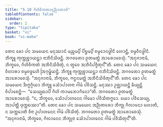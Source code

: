 ```yaml
---
title: "5.10 ᨣᩥᩉᩥᩅᩥᨠᨲᩣᨶᩩᨬ᩠ᨬᩣᨲᩣᨴᩥ"
tableOfContents: false
sidebar:
  order: 2
type: "tipitaka"
basket: "vi"
book: "vi-maha"
---
```



<DynamicBreadcrumb />

<Division number="256" book="vi-maha">

<Paragraph number="1172" book="vi-maha">
ᨲᩮᨶ ᨡᩮᩣ ᨸᨶ ᩈᨾᨿᩮᨶ ᨾᨶᩩᩔᩣᨶᩴ ᨾᨬ᩠ᨧᨾ᩠ᨸᩥ ᨸᩦᨮᨾ᩠ᨸᩥ ᨧᨾ᩠ᨾᩮᩣᨶᨴ᩠ᨵᩤᨶᩥ ᩉᩮᩣᨶ᩠ᨲᩥ, ᨧᨾ᩠ᨾᩅᩥᨶᨴ᩠ᨵᩤᨶᩥ. ᨽᩥᨠ᩠ᨡᩪ ᨠᩩᨠ᩠ᨠᩩᨧ᩠ᨧᩣᨿᨶ᩠ᨲᩣ ᨶᩣᨽᩥᨶᩥᩈᩦᨴᨶ᩠ᨲᩥ. ᨽᨣᩅᨲᩮᩣ ᩑᨲᨾᨲ᩠ᨳᩴ ᩋᩣᩁᩮᩣᨧᩮᩈᩩᩴ. “ᩋᨶᩩᨩᩣᨶᩣᨾᩥ, ᨽᩥᨠ᩠ᨡᩅᩮ, ᨣᩥᩉᩥᩅᩥᨠᨲᩴ ᩋᨽᩥᨶᩥᩈᩦᨴᩥᨲᩩᩴ, ᨶ ᨲ᩠ᩅᩮᩅ ᩋᨽᩥᨶᩥᨸᨩ᩠ᨩᩥᨲᩩᨶ᩺”ᨲᩥ.
</Paragraph>

<Paragraph number="1173" book="vi-maha">
ᨲᩮᨶ ᨡᩮᩣ ᨸᨶ ᩈᨾᨿᩮᨶ ᩅᩥᩉᩣᩁᩣ ᨧᨾ᩠ᨾᩅᨴ᩠ᨵᩮᩉᩥ ᩒᨣᩩᨾ᩠ᨹᩥᨿᨶ᩠ᨲᩥ. ᨽᩥᨠ᩠ᨡᩪ ᨠᩩᨠ᩠ᨠᩩᨧ᩠ᨧᩣᨿᨶ᩠ᨲᩣ ᨶᩣᨽᩥᨶᩥᩈᩦᨴᨶ᩠ᨲᩥ. ᨽᨣᩅᨲᩮᩣ ᩑᨲᨾᨲ᩠ᨳᩴ ᩋᩣᩁᩮᩣᨧᩮᩈᩩᩴ. “ᩋᨶᩩᨩᩣᨶᩣᨾᩥ, ᨽᩥᨠ᩠ᨡᩅᩮ, ᨻᨶ᩠ᨵᨶᨾᨲ᩠ᨲᩴ ᩋᨽᩥᨶᩥᩈᩦᨴᩥᨲᩩᨶ᩺”ᨲᩥ.
</Paragraph>

<Paragraph number="1174" book="vi-maha">
ᨲᩮᨶ ᨡᩮᩣ ᨸᨶ ᩈᨾᨿᩮᨶ ᨨᨻ᩠ᨻᨣ᩠ᨣᩥᨿᩣ ᨽᩥᨠ᩠ᨡᩪ ᩈᩮᩫᩣᨸᩣᩉᨶᩣ ᨣᩤᨾᩴ ᨸᩅᩥᩈᨶ᩠ᨲᩥ. ᨾᨶᩩᩔᩣ ᩏᨩ᩠ᨫᩣᨿᨶ᩠ᨲᩥ ᨡᩥᨿ᩠ᨿᨶ᩠ᨲᩥ ᩅᩥᨸᩣᨧᩮᨶ᩠ᨲᩥ—  “ᩈᩮᨿ᩠ᨿᨳᩣᨸᩥ ᨣᩥᩉᩦ ᨠᩣᨾᨽᩮᩣᨣᩥᨶᩮᩣ”ᨲᩥ. ᨽᨣᩅᨲᩮᩣ ᩑᨲᨾᨲ᩠ᨳᩴ ᩋᩣᩁᩮᩣᨧᩮᩈᩩᩴ. “ᨶ, ᨽᩥᨠ᩠ᨡᩅᩮ, ᩈᩮᩫᩣᨸᩣᩉᨶᩮᨶ ᨣᩤᨾᩮᩣ ᨸᩅᩥᩈᩥᨲᨻ᩠ᨻᩮᩣ. ᨿᩮᩣ ᨸᩅᩥᩈᩮᨿ᩠ᨿ, ᩋᩣᨸᨲ᩠ᨲᩥ ᨴᩩᨠ᩠ᨠᨭᩔᩣ”ᨲᩥ.
</Paragraph>

<Paragraph number="1175" book="vi-maha">
ᨲᩮᨶ ᨡᩮᩣ ᨸᨶ ᩈᨾᨿᩮᨶ ᩋᨬ᩠ᨬᨲᩁᩮᩣ ᨽᩥᨠ᩠ᨡᩩ ᨣᩥᩃᩣᨶᩮᩣ ᩉᩮᩣᨲᩥ, ᨶ ᩈᨠ᩠ᨠᩮᩣᨲᩥ ᩅᩥᨶᩣ ᩏᨸᩣᩉᨶᩮᨶ ᨣᩤᨾᩴ ᨸᩅᩥᩈᩥᨲᩩᩴ. ᨽᨣᩅᨲᩮᩣ ᩑᨲᨾᨲ᩠ᨳᩴ ᩋᩣᩁᩮᩣᨧᩮᩈᩩᩴ. “ᩋᨶᩩᨩᩣᨶᩣᨾᩥ, ᨽᩥᨠ᩠ᨡᩅᩮ, ᨣᩥᩃᩣᨶᩮᨶ ᨽᩥᨠ᩠ᨡᩩᨶᩣ ᩈᩮᩫᩣᨸᩣᩉᨶᩮᨶ ᨣᩤᨾᩴ ᨸᩅᩥᩈᩥᨲᩩᨶ᩺”ᨲᩥ.
</Paragraph>
</Division>